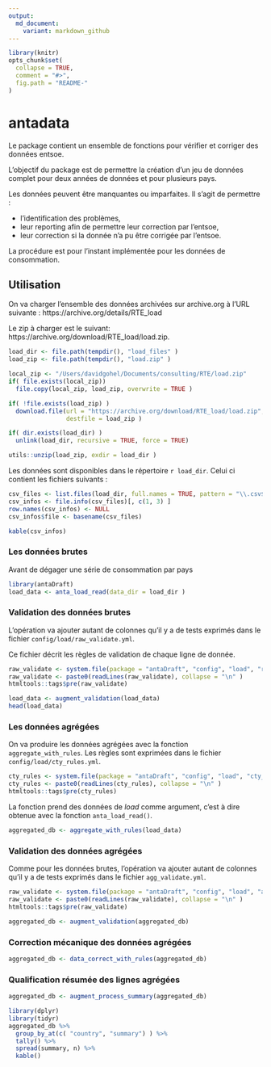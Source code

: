 ```yaml
---
output:
  md_document:
    variant: markdown_github
---
```


<!-- README.md is generated from README.Rmd. Please edit that file -->

```r
library(knitr)
opts_chunk$set(
  collapse = TRUE,
  comment = "#>",
  fig.path = "README-"
)
```

# antadata

Le package contient un ensemble de fonctions pour vérifier et corriger des données entsoe.

L'objectif du package est de permettre la création d'un jeu de données complet pour deux années de données et pour plusieurs pays. 

Les données peuvent être manquantes ou imparfaites. Il s'agit de permettre :

* l'identification des problèmes, 
* leur reporting afin de permettre leur correction par l'entsoe, 
* leur correction si la donnée n'a pu être corrigée par l'entsoe. 

La procédure est pour l'instant implémentée pour les données de consommation.


## Utilisation

On va charger l'ensemble des données archivées sur archive.org à l'URL suivante : https://archive.org/details/RTE_load

Le zip à charger est le suivant: https://archive.org/download/RTE_load/load.zip.

```r
load_dir <- file.path(tempdir(), "load_files" )
load_zip <- file.path(tempdir(), "load.zip" )

local_zip <- "/Users/davidgohel/Documents/consulting/RTE/load.zip"
if( file.exists(local_zip))
  file.copy(local_zip, load_zip, overwrite = TRUE )

if( !file.exists(load_zip) )
  download.file(url = "https://archive.org/download/RTE_load/load.zip", 
                destfile = load_zip )

if( dir.exists(load_dir) )
  unlink(load_dir, recursive = TRUE, force = TRUE)

utils::unzip(load_zip, exdir = load_dir )
```

Les données sont disponibles dans le répertoire `r load_dir`. Celui ci contient les fichiers suivants :

```r
csv_files <- list.files(load_dir, full.names = TRUE, pattern = "\\.csv$")
csv_infos <- file.info(csv_files)[, c(1, 3) ]
row.names(csv_infos) <- NULL
csv_infos$file <- basename(csv_files)

kable(csv_infos)
```


### Les données brutes

Avant de dégager une série de consommation par pays

```r
library(antaDraft)
load_data <- anta_load_read(data_dir = load_dir )
```

### Validation des données brutes

L'opération va ajouter autant de colonnes qu'il y a 
de tests exprimés dans le fichier `config/load/raw_validate.yml`.

Ce fichier décrit les règles de validation de chaque ligne de donnée.

```r
raw_validate <- system.file(package = "antaDraft", "config", "load", "raw_validate.yml")
raw_validate <- paste0(readLines(raw_validate), collapse = "\n" )
htmltools::tags$pre(raw_validate)
```


```r
load_data <- augment_validation(load_data)
head(load_data)
```

### Les données agrégées

On va produire les données agrégées avec la fonction 
`aggregate_with_rules`. Les règles sont 
exprimées dans le fichier `config/load/cty_rules.yml`.

```r
cty_rules <- system.file(package = "antaDraft", "config", "load", "cty_rules.yml")
cty_rules <- paste0(readLines(cty_rules), collapse = "\n" )
htmltools::tags$pre(cty_rules)
```

La fonction prend des données de *load* comme argument, c'est à dire obtenue avec la fonction `anta_load_read()`.

```r
aggregated_db <- aggregate_with_rules(load_data)
```

### Validation des données agrégées

Comme pour les données brutes, l'opération va ajouter autant de colonnes qu'il y a de tests exprimés dans le fichier `agg_validate.yml`.

```r
raw_validate <- system.file(package = "antaDraft", "config", "load", "agg_validate.yml")
raw_validate <- paste0(readLines(raw_validate), collapse = "\n" )
htmltools::tags$pre(raw_validate)
```


```r
aggregated_db <- augment_validation(aggregated_db)
```


### Correction mécanique des données agrégées

```r
aggregated_db <- data_correct_with_rules(aggregated_db)
```

### Qualification résumée des lignes agrégées

```r
aggregated_db <- augment_process_summary(aggregated_db)

library(dplyr)
library(tidyr)
aggregated_db %>% 
  group_by_at(c( "country", "summary") ) %>% 
  tally() %>% 
  spread(summary, n) %>% 
  kable()
```

